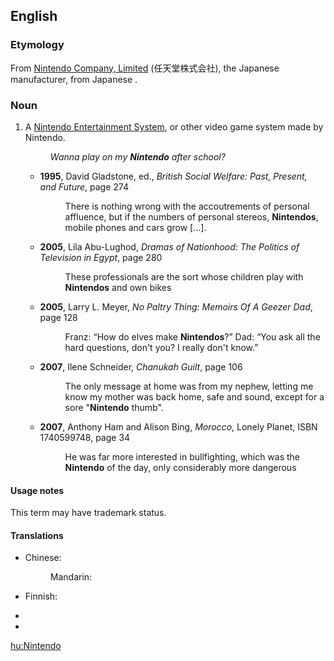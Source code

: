 {{wikipedia}}
==English==

===Etymology===

From [[w:Nintendo|Nintendo Company, Limited]] (任天堂株式会社), the Japanese manufacturer, from Japanese {{term|lang=ja|任天堂|tr=Nintendō||Luck of Heaven}}.

===Noun===
{{en-noun}}

# {{video games}} A [[w:Nintendo Entertainment System|Nintendo Entertainment System]], or other video game system made by Nintendo.
#: ''Wanna play on my '''Nintendo''' after school?''
#* '''1995''', David Gladstone, ed., ''British Social Welfare: Past, Present, and Future'', page 274
#*: There is nothing wrong with the accoutrements of personal affluence, but if the numbers of personal stereos, '''Nintendos''', mobile phones and cars grow […].
#* '''2005''', Lila Abu-Lughod, ''Dramas of Nationhood: The Politics of Television in Egypt'', page 280
#*: These professionals are the sort whose children play with '''Nintendos''' and own bikes
#* '''2005''', Larry L. Meyer, ''No Paltry Thing: Memoirs Of A Geezer Dad'', page 128
#*: Franz: “How do elves make '''Nintendos'''?” Dad: “You ask all the hard questions, don't you? I really don't know.”
#* '''2007''', Ilene Schneider, ''Chanukah Guilt'', page 106
#*: The only message at home was from my nephew, letting me know my mother was back home, safe and sound, except for a sore "'''Nintendo''' thumb".
#* '''2007''', Anthony Ham and Alison Bing, ''Morocco'', Lonely Planet, ISBN 1740599748, page 34
#*: He was far more interested in bullfighting, which was the '''Nintendo''' of the day, only considerably more dangerous<!--;-->

====Usage notes====
This term may have trademark status.

====Translations====
{{trans-top}}
* Chinese:
*: Mandarin: {{t|zh|任天堂|tr=Réntiāntáng|sc=Hani}}
* Finnish: {{t|fi|Nintendo}}
{{trans-mid}}
* {{trreq|Japanese}}
* {{trreq|Russian}}
{{trans-bottom}}

[[hu:Nintendo]]